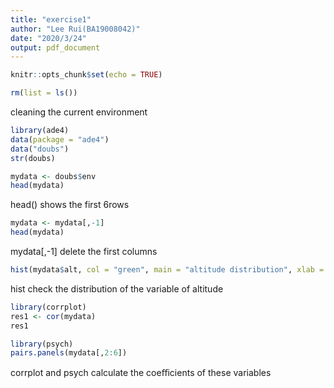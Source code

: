 ```yaml
---
title: "exercise1"
author: "Lee Rui(BA19008042)"
date: "2020/3/24"
output: pdf_document
---
```


```r
knitr::opts_chunk$set(echo = TRUE)
```

```r
rm(list = ls())

```
cleaning the current environment
```r
library(ade4)
data(package = "ade4") 
data("doubs") 
str(doubs) 
```
```r
mydata <- doubs$env 
head(mydata)
```
head() shows the first 6rows 
```r
mydata <- mydata[,-1] 
head(mydata)
```
mydata[,-1] delete the first columns
```r
hist(mydata$alt, col = "green", main = "altitude distribution", xlab = "altitude")
```
hist  check the distribution of the variable of altitude 
```r
library(corrplot)
res1 <- cor(mydata) 
res1 
```
```r
library(psych) 
pairs.panels(mydata[,2:6])
```
corrplot and psych calculate the coeﬃcients of these variables 
